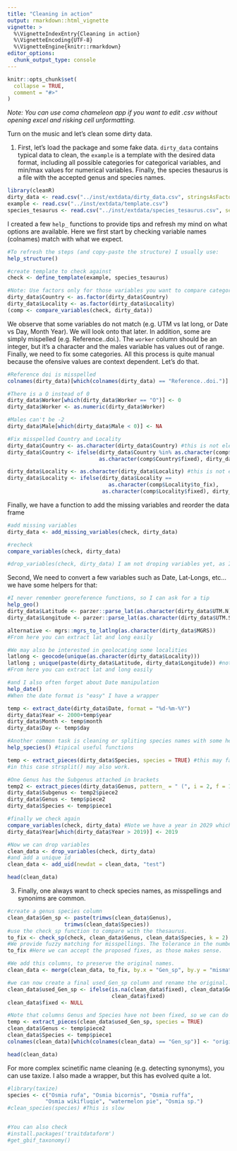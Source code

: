 ```yaml
---
title: "Cleaning in action"
output: rmarkdown::html_vignette
vignette: >
  %\VignetteIndexEntry{Cleaning in action}
  %\VignetteEncoding{UTF-8}
  %\VignetteEngine{knitr::rmarkdown}
editor_options: 
  chunk_output_type: console
---
```


```r
knitr::opts_chunk$set(
  collapse = TRUE,
  comment = "#>"
)
```
*Note: You can use coma chameleon app if you want to edit .csv without opening excel and risking cell unformatting.*

Turn on the music and let's clean some dirty data.  

1) First, let's load the package and some fake data. `dirty_data` contains typical data to clean, the `example` is a template with the desired data format, including all possible categories for categorical variables, and min/max values for numerical variables. Finally, the species thesaurus is a file with the accepted genus and species names. 

```r
library(cleanR)
dirty_data <- read.csv("../inst/extdata/dirty_data.csv", stringsAsFactors = FALSE)
example <- read.csv("../inst/extdata/template.csv")  
species_tesaurus <- read.csv("../inst/extdata/species_tesaurus.csv", sep = ";")
```

I created a few `help_` functions to provide tips and refresh my mind on what options are available. Here we first start by checking variable names (colnames) match with what we expect.

```r
#To refresh the steps (and copy-paste the structure) I usually use:
help_structure()

#create template to check against
check <- define_template(example, species_tesaurus)

#Note: Use factors only for those variables you want to compare categories.
dirty_data$Country <- as.factor(dirty_data$Country)
dirty_data$Locality <- as.factor(dirty_data$Locality)
(comp <- compare_variables(check, dirty_data))
```

We observe that some variables do not match (e.g. UTM vs lat long, or Date vs Day, Month Year). We will look onto that later. In addition, some are simply mispelled (e.g. Reference..doi.). The `worker` column should be an integer, but it's a character and the males variable has values out of range. Finally, we need to fix some categories. All this process is quite manual because the ofensive values are context dependent. Let's do that.

```r
#Reference doi is misspelled
colnames(dirty_data)[which(colnames(dirty_data) == "Reference..doi.")] <- "Reference.doi"

#There is a O instead of 0
dirty_data$Worker[which(dirty_data$Worker == "O")] <- 0
dirty_data$Worker <- as.numeric(dirty_data$Worker)

#Males can't be -2
dirty_data$Male[which(dirty_data$Male < 0)] <- NA

#Fix misspelled Country and Locality
dirty_data$Country <- as.character(dirty_data$Country) #this is not elegant, fix.
dirty_data$Country <- ifelse(dirty_data$Country %in% as.character(comp$Country$to_fix), 
                             as.character(comp$Country$fixed), dirty_data$Country) #asuming you don't want France to be included.

dirty_data$Locality <- as.character(dirty_data$Locality) #this is not elegant.s
dirty_data$Locality <- ifelse(dirty_data$Locality ==
                                as.character(comp$Locality$to_fix),
                              as.character(comp$Locality$fixed), dirty_data$Locality)

```

Finally, we have a function to add the missing variables and reorder the data frame

```r
#add missing variables
dirty_data <- add_missing_variables(check, dirty_data)

#recheck
compare_variables(check, dirty_data)

#drop_variables(check, dirty_data) I am not droping variables yet, as I'll need those.

```

Second, We need to convert a few variables such as Date, Lat-Longs, etc... we have some helpers for that:

```r
#I never remember georeference functions, so I can ask for a tip
help_geo()
dirty_data$Latitude <- parzer::parse_lat(as.character(dirty_data$UTM.N))
dirty_data$Longitude <- parzer::parse_lat(as.character(dirty_data$UTM.S))

alternative <- mgrs::mgrs_to_latlng(as.character(dirty_data$MGRS))
#From here you can extract lat and long easily

#We may also be interested in geolocating some localities 
latlong <- geocode(unique(as.character(dirty_data$Locality)))
latlong ; unique(paste(dirty_data$Latitude, dirty_data$Longitude)) #not bad!
#From here you can extract lat and long easily

#and I also often forget about Date manipulation
help_date()
#When the date format is "easy" I have a wrapper

temp <- extract_date(dirty_data$Date, format = "%d-%m-%Y")
dirty_data$Year <- 2000+temp$year
dirty_data$Month <- temp$month
dirty_data$Day <- temp$day

#Another common task is cleaning or spliting species names with some heuristics:
help_species() #tipical useful functions

temp <- extract_pieces(dirty_data$Species, species = TRUE) #this may fail with more dirty data
#in this case strsplit() may also work.

#One Genus has the Subgenus attached in brackets
temp2 <- extract_pieces(dirty_data$Genus, pattern_ = " (", i = 2, f = 1) 
dirty_data$Subgenus <- temp2$piece2
dirty_data$Genus <- temp$piece2
dirty_data$Species <- temp$piece1

#finally we check again
compare_variables(check, dirty_data) #Note we have a year in 2029 which is not possible
dirty_data$Year[which(dirty_data$Year > 2019)] <- 2019

#Now we can drop variables
clean_data <- drop_variables(check, dirty_data)
#and add a unique id
clean_data <- add_uid(newdat = clean_data, "test")

head(clean_data)
```

3) Finally, one always want to check species names, as misspellings and synonims are common.

```r
#create a genus species column
clean_data$Gen_sp <- paste(trimws(clean_data$Genus),
                  trimws(clean_data$Species))
#use the check_sp function to compare with the thesaurus.
to_fix <- check_sp(check, clean_data$Genus, clean_data$Species, k = 2)
#We provide fuzzy matching for misspellings. The tolerance in the number of changes is set by the parameter k. k = 2 means two changes.
to_fix #Here we can accept the proposed fixes, as those makes sense.

#We add this columns, to preserve the original names. 
clean_data <- merge(clean_data, to_fix, by.x = "Gen_sp", by.y = "mismatches", all.x = TRUE)

#we can now create a final used_Gen_sp column and rename the original.
clean_data$used_Gen_sp <- ifelse(is.na(clean_data$fixed), clean_data$Gen_sp,
                                 clean_data$fixed)
clean_data$fixed <- NULL

#Note that columns Genus and Species have not been fixed, so we can do it now:
temp <- extract_pieces(clean_data$used_Gen_sp, species = TRUE) 
clean_data$Genus <- temp$piece2
clean_data$Species <- temp$piece1
colnames(clean_data)[which(colnames(clean_data) == "Gen_sp")] <- "original_Gen_sp"

head(clean_data)
```

For more complex scinetific name cleaning (e.g. detecting synonyms), you can use taxize. I also made a wrapper, but this has evolved quite a lot.


```r
#library(taxize)
species <- c("Osmia rufa", "Osmia bicornis", "Osmia ruffa",
            "Osmia wikifluqie", "watermelon pie", "Osmia sp.")
#clean_species(species) #This is slow


#You can also check 
#install.packages('traitdataform')
#get_gbif_taxonomy()
```




